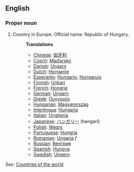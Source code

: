 ==English==

===Proper noun===
# Country in Europe. Official name: Republic of Hungary.
#:'''Translations'''
#:*[[Chinese]]: [[匈牙利]]
#:*[[Czech]]: [[Maďarsko]]
#:*[[Danish]]: [[Ungarn]]
#:*[[Dutch]]: [[Hongarije]]
#:*[[Esperanto]]: [[Hungario]], [[Hungarujo]]
#:*[[Finnish]]: [[Unkari]]
#:*[[French]]: [[Hongrie]]
#:*[[German]]: [[Ungarn]]
#:*[[Greek]]: [[Ουγγαρία]]
#:*[[Hungarian]]: [[Magyarország]]
#:*[[Interlingua]]: [[Hungaria]]
#:*[[Italian]]: [[Ungheria]]
#:*[[Japanese]]: [[ハンガリー]] (hangarī)
#:*[[Polish]]: [[Węgry]]
#:*[[Portuguese]]: [[Hungria]]
#:*[[Romanian]]: [[Ungaria]] ''f''
#:*[[Russian]]: [[Венгрия]]
#:*[[Spanish]]: [[Hungría]]
#:*[[Swedish]]: [[Ungern]]

''See'': [[Countries of the world]]